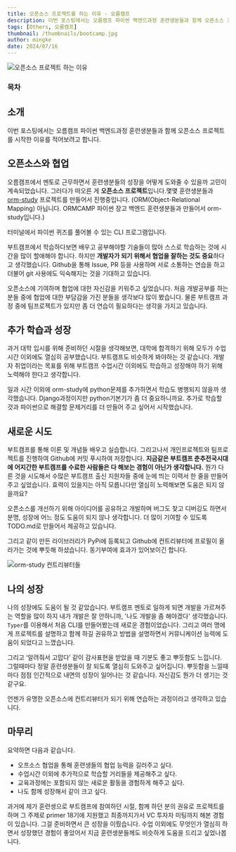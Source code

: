 ```yaml
---
title: 오픈소스 프로젝트를 하는 이유 - 오름캠프
description: 이번 포스팅에서는 오름캠프 파이썬 백엔드과정 훈련생분들과 함께 오픈소스 프로젝트를 시작한 이유를 적어보려고 합니다.
tags: [Others, 오름캠프]
thumbnail: /thumbnails/bootcamp.jpg
author: mingke
date: 2024/07/16
---
```


<Image src="/thumbnails/bootcamp.jpg" alt="오픈소스 프로젝트 하는 이유" />

### 목차

## 소개

이번 포스팅에서는 오름캠프 파이썬 백엔드과정 훈련생분들과 함께 오픈소스 프로젝트를 시작한 이유를 적어보려고 합니다.

## 오픈소스와 협업

오름캠프에서 멘토로 근무하면서 훈련생분들의 성장을 어떻게 도와줄 수 있을까 고민이 계속되었습니다. 그러다가 떠오른 게 **오픈소스 프로젝트**입니다.몇몇 훈련생분들과 [orm-study](https://github.com/Jungminchae/orm-study) 프로젝트를 만들어서 진행중입니다. (ORM(Object-Relational Mapping) 아닙니다. ORMCAMP 파이썬 장고 백엔드 훈련생분들과 만들어서 orm-study입니다.)

터미널에서 파이썬 퀴즈를 풀어볼 수 있는 CLI 프로그램입니다.

부트캠프에서 학습하다보면 배우고 공부해야할 기술들이 많아 스스로 학습하는 것에 시간을 많이 할애해야 합니다. 하지만 **개발자가 되기 위해서 협업을 잘하는 것도 중요**하다고 생각했습니다. Github을 통해 Issue, PR 등을 사용하며 서로 소통하는 연습을 하고 더불어 git 사용에도 익숙해지는 것을 기대하고 있습니다.

오픈소스에 기여하며 협업에 대한 자신감을 키워주고 싶었습니다. 처음 개발공부를 하는 분들 중에 협업에 대한 부담감을 가진 분들을 생각보다 많이 봤습니다. 물론 부트캠프 과정 중에 팀프로젝트가 있지만 좀 더 연습이 필요하다는 생각을 가지고 있습니다.

## 추가 학습과 성장

과거 대학 입시를 위해 준비하던 시절을 생각해보면, 대학에 합격하기 위해 모두가 수업시간 이외에도 열심히 공부했습니다. 부트캠프도 비슷하게 봐야하는 것 같습니다. 개발자 취업이라는 목표를 위해 부트캠프 수업시간 이외에도 학습하고 성장해야 하기 위해 노력해야 한다고 생각합니다.

일과 시간 이외에 orm-study에 python문제를 추가하면서 학습도 병행되지 않을까 생각했습니다. Django과정이지만 python기본기가 좀 더 중요하니까요. 추가로 학습할 것과 파이썬으로 해결할 문제거리를 더 만들어 주고 싶어서 시작했습니다.

## 새로운 시도

부트캠프를 통해 이론 및 개념들 배우고 실습합니다. 그리고나서 개인프로젝트와 팀프로젝트를 진행하여 Github에 커밋 푸시하여 저장합니다. **지금같은 부트캠프 춘추전국시대에 어지간한 부트캠프를 수료한 사람들은 다 해보는 경험이 아닌가 생각합니다.** 뭔가 다른 것을 시도해서 수많은 부트캠프 출신 지원자들 중에 눈에 띄는 이력서 한 줄을 만들어주고 싶었습니다. 효력이 있을지는 아직 모릅니다만 열심히 노력해보면 도움은 되지 않을까요?

오픈소스를 개선하기 위해 아이디어를 공유하고 개발하며 버그도 찾고 디버깅도 하면서 분명, 성장에 어느 정도 도움이 되지 않나 생각합니다. 더 많이 기여할 수 있도록 TODO.md로 만들어서 제공하고 있습니다.

그리고 같이 만든 라이브러리가 PyPi에 등록되고 Github에 컨트리뷰터에 프로필이 올라가는 것에 뿌듯해 하셨습니다. 동기부여에 효과가 있어보이긴 합니다.

<Image
  src="/opensource-reason/01.png"
  alt="orm-study 컨트리뷰터들"
  caption="orm-study 컨트리뷰터들"
  fullWidth={false}
/>

## 나의 성장

나의 성장에도 도움이 될 것 같았습니다. 부트캠프 멘토로 일하게 되면 개발을 가르쳐주는 역할을 많이 하지 내가 개발은 잘 안하니까, '나도 개발을 좀 해야겠다' 생각했습니다. `Typer`를 이용해서 처음 CLI를 만들어봤는데 새로운 경험이었습니다. 그리고 여러 명에게 프로젝트를 설명하고 함께 하길 권유하고 방법을 설명하면서 커뮤니케이션 능력에 도움이 되었다고 느꼈습니다.

그리고 ‘알려줘서 고맙다’ 같이 감사표현을 받았을 때 기분도 좋고 뿌듯함도 느낍니다. 그럴때마다 정말 훈련생분들이 잘 되도록 열심히 도와주고 싶어집니다. 뿌듯함을 느낄때마다 점점 인간적으로 내면의 성장이 일어나는 것 같습니다. 자신감도 뭔가 더 생기는 것 같구요.

언젠가 유명한 오픈소스에 컨트리뷰터가 되기 위해 연습하는 과정이라고 생각하고 있습니다.

## 마무리

요약하면 다음과 같습니다.

- 오프소스 협업을 통해 훈련생들의 협업 능력을 길러주고 싶다.
- 수업시간 이외에 추가적으로 학습할 거리들을 제공해주고 싶다.
- 교육과정에는 포함되지 않는 새로운 활동을 경험하게 해주고 싶다.
- 나도 함께 성장해서 같이 크고 싶다.

과거에 제가 훈련생으로 부트캠프에 참여하던 시절, 함께 하던 분의 권유로 프로젝트를 하며 그 주제로 primer 18기에 지원했고 최종까지가서 VC 투자자 미팅까지 해본 경험이 있습니다. 그걸 준비하면서 큰 성장을 이뤘습니다. 수업 이외에도 무엇인가 열심히 하면서 성장했던 경험이 좋았어서 지금 훈련생분들께도 비슷하게 도움을 드리고 싶었나봅니다.

<Link url="https://chaechae.life/blog/typer-cli-dev" />
